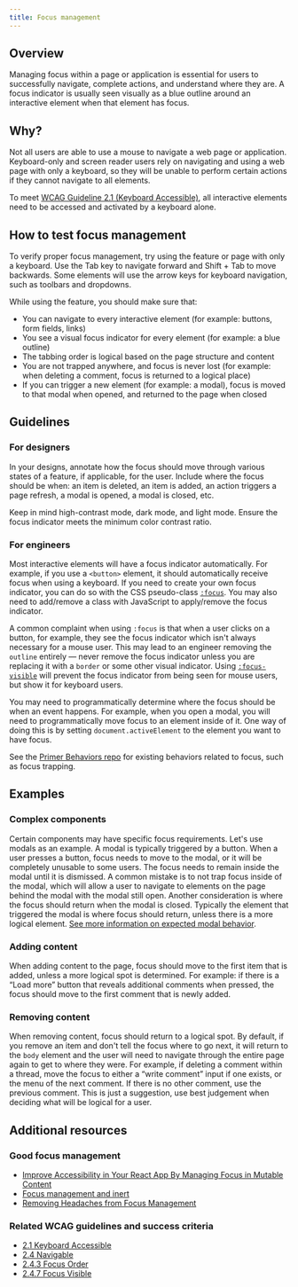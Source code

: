 ```yaml
---
title: Focus management
---
```


## Overview

Managing focus within a page or application is essential for users to successfully navigate, complete actions, and understand where they are. A focus indicator is usually seen visually as a blue outline around an interactive element when that element has focus.

## Why?

Not all users are able to use a mouse to navigate a web page or application. Keyboard-only and screen reader users rely on navigating and using a web page with only a keyboard, so they will be unable to perform certain actions if they cannot navigate to all elements.

To meet [WCAG Guideline 2.1 (Keyboard Accessible)](https://www.w3.org/TR/WCAG21/#keyboard-accessible), all interactive elements need to be accessed and activated by a keyboard alone.

## How to test focus management

To verify proper focus management, try using the feature or page with only a keyboard. Use the Tab key to navigate forward and Shift + Tab to move backwards. Some elements will use the arrow keys for keyboard navigation, such as toolbars and dropdowns.

While using the feature, you should make sure that:

- You can navigate to every interactive element (for example: buttons, form fields, links)
- You see a visual focus indicator for every element (for example: a blue outline)
- The tabbing order is logical based on the page structure and content
- You are not trapped anywhere, and focus is never lost (for example: when deleting a comment, focus is returned to a logical place)
- If you can trigger a new element (for example: a modal), focus is moved to that modal when opened, and returned to the page when closed

## Guidelines

### For designers

In your designs, annotate how the focus should move through various states of a feature, if applicable, for the user. Include where the focus should be when: an item is deleted, an item is added, an action triggers a page refresh, a modal is opened, a modal is closed, etc.

Keep in mind high-contrast mode, dark mode, and light mode. Ensure the focus indicator meets the minimum color contrast ratio.

### For engineers

Most interactive elements will have a focus indicator automatically. For example, if you use a `<button>` element, it should automatically receive focus when using a keyboard. If you need to create your own focus indicator, you can do so with the CSS pseudo-class [`:focus`](https://developer.mozilla.org/en-US/docs/Web/CSS/:focus). You may also need to add/remove a class with JavaScript to apply/remove the focus indicator.

A common complaint when using `:focus` is that when a user clicks on a button, for example, they see the focus indicator which isn't always necessary for a mouse user. This may lead to an engineer removing the `outline` entirely — never remove the focus indicator unless you are replacing it with a `border` or some other visual indicator. Using [`:focus-visible`](https://developer.mozilla.org/en-US/docs/Web/CSS/:focus-visible) will prevent the focus indicator from being seen for mouse users, but show it for keyboard users.

You may need to programmatically determine where the focus should be when an event happens. For example, when you open a modal, you will need to programmatically move focus to an element inside of it. One way of doing this is by setting `document.activeElement` to the element you want to have focus.

See the [Primer Behaviors repo](https://github.com/primer/behaviors) for existing behaviors related to focus, such as focus trapping.

## Examples

### Complex components

Certain components may have specific focus requirements. Let's use modals as an example. A modal is typically triggered by a button. When a user presses a button, focus needs to move to the modal, or it will be completely unusable to some users. The focus needs to remain inside the modal until it is dismissed. A common mistake is to not trap focus inside of the modal, which will allow a user to navigate to elements on the page behind the modal with the modal still open. Another consideration is where the focus should return when the modal is closed. Typically the element that triggered the modal is where focus should return, unless there is a more logical element. [See more information on expected modal behavior](https://www.w3.org/TR/wai-aria-practices-1.2/#dialog_modal).

### Adding content

When adding content to the page, focus should move to the first item that is added, unless a more logical spot is determined. For example: if there is a “Load more” button that reveals additional comments when pressed, the focus should move to the first comment that is newly added.

### Removing content

When removing content, focus should return to a logical spot. By default, if you remove an item and don't tell the focus where to go next, it will return to the `body` element and the user will need to navigate through the entire page again to get to where they were. For example, if deleting a comment within a thread, move the focus to either a “write comment” input if one exists, or the menu of the next comment. If there is no other comment, use the previous comment. This is just a suggestion, use best judgement when deciding what will be logical for a user.

## Additional resources

### Good focus management

- [Improve Accessibility in Your React App By Managing Focus in Mutable Content](https://medium.com/swlh/improve-accessibility-in-your-react-app-by-managing-focus-in-mutable-content-4ddf4ed92186)
- [Focus management and inert](https://css-tricks.com/focus-management-and-inert/)
- [Removing Headaches from Focus Management](https://developers.google.com/web/updates/2016/03/focus-start-point)

### Related WCAG guidelines and success criteria

- [2.1 Keyboard Accessible](https://www.w3.org/TR/WCAG21/#keyboard-accessible)
- [2.4 Navigable](https://www.w3.org/TR/WCAG21/#navigable)
- [2.4.3 Focus Order](https://www.w3.org/TR/WCAG21/#focus-order)
- [2.4.7 Focus Visible](https://www.w3.org/TR/WCAG21/#focus-visible)
